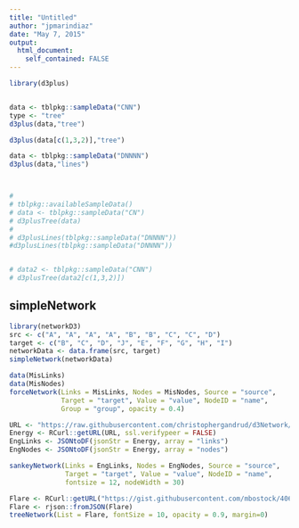 ```yaml
---
title: "Untitled"
author: "jpmarindiaz"
date: "May 7, 2015"
output: 
  html_document:
    self_contained: FALSE
---
```


```r
library(d3plus)


data <- tblpkg::sampleData("CNN")
type <- "tree"
d3plus(data,"tree")

d3plus(data[c(1,3,2)],"tree")

data <- tblpkg::sampleData("DNNNN")
d3plus(data,"lines")



# 
# tblpkg::availableSampleData()
# data <- tblpkg::sampleData("CN")
# d3plusTree(data)
# 
# d3plusLines(tblpkg::sampleData("DNNNN"))
#d3plusLines(tblpkg::sampleData("DNNNN"))


# data2 <- tblpkg::sampleData("CNN")
# d3plusTree(data2[c(1,3,2)])


```



## simpleNetwork

```r
library(networkD3)
src <- c("A", "A", "A", "A", "B", "B", "C", "C", "D")
target <- c("B", "C", "D", "J", "E", "F", "G", "H", "I")
networkData <- data.frame(src, target)
simpleNetwork(networkData)

data(MisLinks)
data(MisNodes)
forceNetwork(Links = MisLinks, Nodes = MisNodes, Source = "source",
             Target = "target", Value = "value", NodeID = "name",
             Group = "group", opacity = 0.4)

URL <- "https://raw.githubusercontent.com/christophergandrud/d3Network/sankey/JSONdata/energy.json"
Energy <- RCurl::getURL(URL, ssl.verifypeer = FALSE)
EngLinks <- JSONtoDF(jsonStr = Energy, array = "links")
EngNodes <- JSONtoDF(jsonStr = Energy, array = "nodes")

sankeyNetwork(Links = EngLinks, Nodes = EngNodes, Source = "source",
              Target = "target", Value = "value", NodeID = "name",
              fontsize = 12, nodeWidth = 30)

Flare <- RCurl::getURL("https://gist.githubusercontent.com/mbostock/4063550/raw/a05a94858375bd0ae023f6950a2b13fac5127637/flare.json")
Flare <- rjson::fromJSON(Flare)
treeNetwork(List = Flare, fontSize = 10, opacity = 0.9, margin=0)
```



